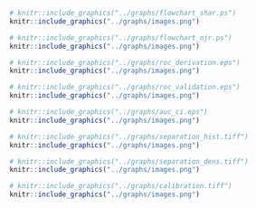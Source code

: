 <!-- FIGURES -->

```{r flowchartshar, fig.cap = "Flowchart depicting inclusion criteria and number of patients from the Swedish derivation cohort."}
# knitr::include_graphics("../graphs/flowchart_shar.ps")
knitr::include_graphics("../graphs/images.png")
```

```{r flowchartnjr, fig.cap = "Flowchart depicting inclusion criteria and number of patients for the external validation cohort from England and Wales."}
# knitr::include_graphics("../graphs/flowchart_njr.ps")
knitr::include_graphics("../graphs/images.png")

```

```{r rocderivation, fig.cap = "Receiver Operation Characteristics (ROC) curves. The area under the ROC curve (AUC) for the reduced model derived on data from the SHAR was very similar to the main model"}
# knitr::include_graphics("../graphs/roc_derivation.eps")
knitr::include_graphics("../graphs/images.png")

```


```{r rocvalidation, fig.cap = "Receiver Operation Characteristics (ROC) curves. There was no difference when applying the reduced model to the external validation cohort from England and Wales ,compared to the Swedish derivation cohort."}
# knitr::include_graphics("../graphs/roc_validation.eps")
knitr::include_graphics("../graphs/images.png")
```


```{r aucci, fig.cap = "Area Under the Receiver Operation Characteristics Curve (AUC) as a measure of predictive discriminative ability with 95 % bootstrap confidence intervals. AUC above 0.7 were considered good. The reduced model was similar to the main model, and not statistically significantly inferior when used with external data from the NJR."}

# knitr::include_graphics("../graphs/auc_ci.eps")
knitr::include_graphics("../graphs/images.png")
```

```{r separationhist, fig.cap = "The vast majority of patients survived more than 90 days after THA, and therefore the blue bars dominate the histogram (note the scales). There were very few observations with covariate patterns resulting in death probabilities higher than 5 % (green line). Estimated probabilities above this limit are therefore subject to extrapolation."}
# knitr::include_graphics("../graphs/separation_hist.tiff")
knitr::include_graphics("../graphs/images.png")
```


```{r separationdens, fig.cap = "A normalized density plot reveals that patients who died within 90 days were, on average, estimated to have a higher probability to do so. There were very few observations with covariate patterns resulting in death probabilities higher than 5 % (green line). Estimated probabilities above this limit are therefore subject to extrapolation."}
# knitr::include_graphics("../graphs/separation_dens.tiff")
knitr::include_graphics("../graphs/images.png")

```


```{r calibration, fig.cap = "This figure illustrates calibration between observed proportions and predicted probabilities with 95 % confidence intervals. Deviations above the diagonal line indicated that the model under-estimated the probability of death within 90 days. Such deviation was statistically significant for the external validation for predictions below 1.5 %. In contrast, with higher predicted probabilities, the model over-estimated the observed proportions of deaths."}
# knitr::include_graphics("../graphs/calibration.tiff")
knitr::include_graphics("../graphs/images.png")

```
